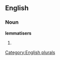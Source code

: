 
==English==

===Noun===
'''lemmatisers'''

# {{plural of|[[lemmatiser]]}}

[[Category:English plurals]]